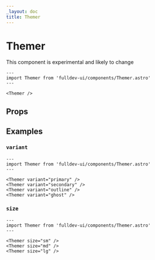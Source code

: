 ```yaml
---
_layout: doc
title: Themer
---
```


# Themer

<aside>This component is experimental and likely to change</aside>


```astro live
---
import Themer from 'fulldev-ui/components/Themer.astro'
---

<Themer />
```

## Props

<PropsTable />

## Examples

### `variant`

```astro live
---
import Themer from 'fulldev-ui/components/Themer.astro'
---

<Themer variant="primary" />
<Themer variant="secondary" />
<Themer variant="outline" />
<Themer variant="ghost" />
```

### `size`

```astro live
---
import Themer from 'fulldev-ui/components/Themer.astro'
---

<Themer size="sm" />
<Themer size="md" />
<Themer size="lg" />
```
